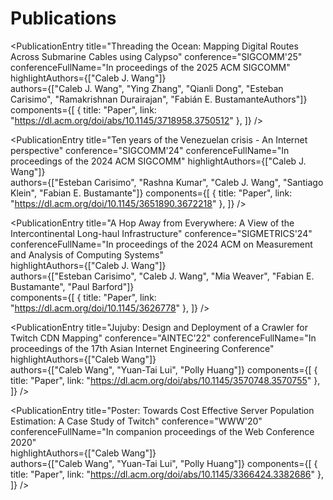 # Publications 

<PublicationEntry
    title="Threading the Ocean: Mapping Digital Routes Across Submarine Cables using Calypso"
    conference="SIGCOMM'25" 
    conferenceFullName="In proceedings of the 2025 ACM SIGCOMM" 
    highlightAuthors={["Caleb J. Wang"]}  
    authors={["Caleb J. Wang", "Ying Zhang", "Qianli Dong", "Esteban Carisimo", "Ramakrishnan Durairajan", "Fabián E. BustamanteAuthors"]} 
    components={[
        { title: "Paper", link: "https://dl.acm.org/doi/abs/10.1145/3718958.3750512" }, 
    ]} 
/> 

<PublicationEntry
    title="Ten years of the Venezuelan crisis - An Internet perspective"
    conference="SIGCOMM'24" 
    conferenceFullName="In proceedings of the 2024 ACM SIGCOMM" 
    highlightAuthors={["Caleb J. Wang"]}  
    authors={["Esteban Carisimo", "Rashna Kumar", "Caleb J. Wang", "Santiago Klein", "Fabian E. Bustamante"]} 
    components={[
        { title: "Paper", link: "https://dl.acm.org/doi/10.1145/3651890.3672218" }, 
    ]} 
/> 

<PublicationEntry
    title="A Hop Away from Everywhere: A View of the Intercontinental Long-haul Infrastructure"
    conference="SIGMETRICS'24"
    conferenceFullName="In proceedings of the 2024 ACM on Measurement and Analysis of Computing Systems"   
    highlightAuthors={["Caleb J. Wang"]}  
    authors={["Esteban Carisimo", "Caleb J. Wang", "Mia Weaver", "Fabian E. Bustamante", "Paul Barford"]}  
    components={[
        { title: "Paper", link: "https://dl.acm.org/doi/10.1145/3626778" }, 
    ]} 
/> 

<PublicationEntry
    title="Jujuby: Design and Deployment of a Crawler for Twitch CDN Mapping"
    conference="AINTEC'22"
    conferenceFullName="In proceedings of the 17th Asian Internet Engineering Conference" 
    highlightAuthors={["Caleb Wang"]}   
    authors={["Caleb Wang", "Yuan-Tai Lui", "Polly Huang"]} 
    components={[
        { title: "Paper", link: "https://dl.acm.org/doi/abs/10.1145/3570748.3570755" },  
    ]} 
/> 

<PublicationEntry
    title="Poster: Towards Cost Effective Server Population Estimation: A Case Study of Twitch"
    conference="WWW'20" 
    conferenceFullName="In companion proceedings of the Web Conference 2020"  
    highlightAuthors={["Caleb Wang"]}   
    authors={["Caleb Wang", "Yuan-Tai Lui", "Polly Huang"]} 
    components={[
        { title: "Paper", link: "https://dl.acm.org/doi/abs/10.1145/3366424.3382686" },  
    ]} 
/> 


